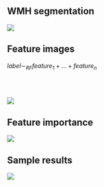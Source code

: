 
## WMH segmentation

![](./Figures/lesions.png)

## Feature images

$label \sim_{RF} feature_{1} + \ldots + feature_{n}$

<BR><BR>

![](../Figures/featureImages.png)

## Feature importance

![](../Figures/averageLeaveOneOut.png)

## Sample results

![](../Figures/sampleResults.png)


